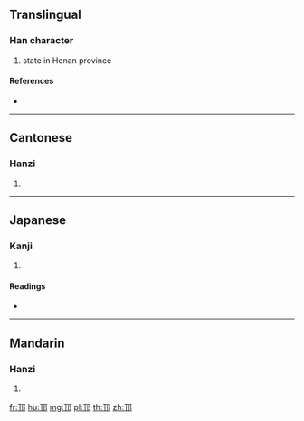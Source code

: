{{character info/new}}
==Translingual==

===Han character===
{{Han char|rn=163|rad=邑|as=03|sn=6|four=17427|canj=MDNL}}

# state in Henan province

====References====
* {{Han ref|kx=1268.090|dkj=39280|dj=1767.080|hdz=63754.060|uh=9098|ud=37016|bh=CA53|bd=51795}}

----

==Cantonese==

===Hanzi===
{{yue-hanzi|jyut=|y=yu4}}

# {{defn|lang=yue|sort=邑03}}

----

==Japanese==

===Kanji===
{{ja-kanji|grade=|rs=邑03}}

# {{defn|lang=ja|sort=邑03}}

====Readings====
* {{ja-readings|on=[[う]] (u), [[く]] (ku)|kun=|nanori=}}

----

==Mandarin==

===Hanzi===
{{cmn-hanzi|pin=[[yú]] ([[yu2]])|wg=yü<sup>2</sup>}}

# {{defn|lang=cmn|sort=邑03}}

[[fr:邘]]
[[hu:邘]]
[[mg:邘]]
[[pl:邘]]
[[th:邘]]
[[zh:邘]]